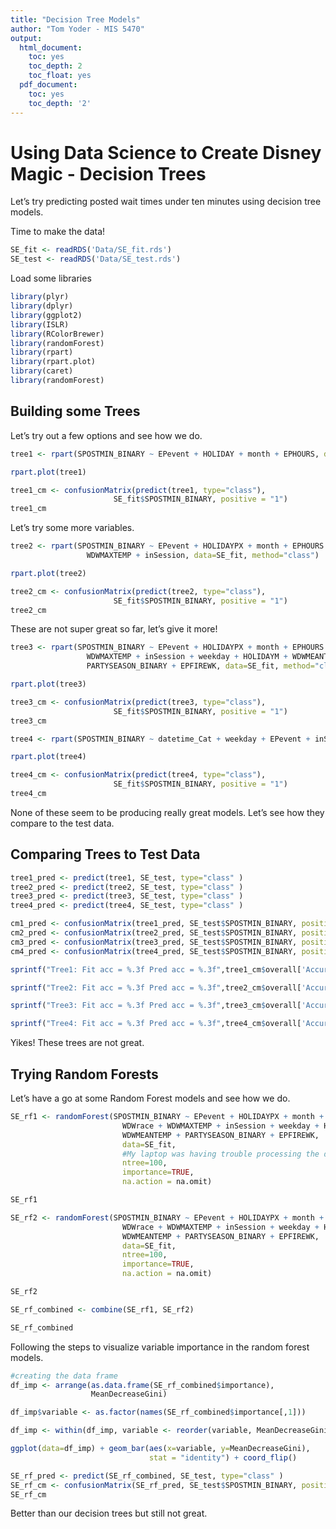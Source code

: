 ```yaml
---
title: "Decision Tree Models"
author: "Tom Yoder - MIS 5470"
output:
  html_document:
    toc: yes
    toc_depth: 2
    toc_float: yes
  pdf_document:
    toc: yes
    toc_depth: '2'
---
```



Using Data Science to Create Disney Magic - Decision Trees   
============================================================

Let's try predicting posted wait times under ten minutes using decision tree models.

Time to make the data!

```r

SE_fit <- readRDS('Data/SE_fit.rds')
SE_test <- readRDS('Data/SE_test.rds')

```

Load some libraries 

```r
library(plyr)
library(dplyr)
library(ggplot2)
library(ISLR)
library(RColorBrewer)
library(randomForest)
library(rpart)
library(rpart.plot)
library(caret)
library(randomForest)
```


Building some Trees
-------------------

Let's try out a few options and see how we do.

```r
tree1 <- rpart(SPOSTMIN_BINARY ~ EPevent + HOLIDAY + month + EPHOURS, data=SE_fit, method="class")

rpart.plot(tree1)
```

```r
tree1_cm <- confusionMatrix(predict(tree1, type="class"), 
                       SE_fit$SPOSTMIN_BINARY, positive = "1")
tree1_cm
```

Let's try some more variables. 

```r
tree2 <- rpart(SPOSTMIN_BINARY ~ EPevent + HOLIDAYPX + month + EPHOURS + WDWrace + 
                 WDWMAXTEMP + inSession, data=SE_fit, method="class")

rpart.plot(tree2)

```

```r
tree2_cm <- confusionMatrix(predict(tree2, type="class"), 
                       SE_fit$SPOSTMIN_BINARY, positive = "1")
tree2_cm
```

These are not super great so far, let's give it more!

```r
tree3 <- rpart(SPOSTMIN_BINARY ~ EPevent + HOLIDAYPX + month + EPHOURS + WDWrace + 
                 WDWMAXTEMP + inSession + weekday + HOLIDAYM + WDWMEANTEMP + EPEMHMORN + EPEMHEVE +
                 PARTYSEASON_BINARY + EPFIREWK, data=SE_fit, method="class")

rpart.plot(tree3)
```

```r
tree3_cm <- confusionMatrix(predict(tree3, type="class"), 
                       SE_fit$SPOSTMIN_BINARY, positive = "1")
tree3_cm
```

```r
tree4 <- rpart(SPOSTMIN_BINARY ~ datetime_Cat + weekday + EPevent + inSession, data=SE_fit, method="class")

rpart.plot(tree4)
```

```r
tree4_cm <- confusionMatrix(predict(tree4, type="class"), 
                       SE_fit$SPOSTMIN_BINARY, positive = "1")
tree4_cm
```

None of these seem to be producing really great models. Let's see how they compare to the test data.

Comparing Trees to Test Data
----------------------------

```r
tree1_pred <- predict(tree1, SE_test, type="class" )
tree2_pred <- predict(tree2, SE_test, type="class" )
tree3_pred <- predict(tree3, SE_test, type="class" )
tree4_pred <- predict(tree4, SE_test, type="class" )

cm1_pred <- confusionMatrix(tree1_pred, SE_test$SPOSTMIN_BINARY, positive = "1")
cm2_pred <- confusionMatrix(tree2_pred, SE_test$SPOSTMIN_BINARY, positive = "1")
cm3_pred <- confusionMatrix(tree3_pred, SE_test$SPOSTMIN_BINARY, positive = "1")
cm4_pred <- confusionMatrix(tree4_pred, SE_test$SPOSTMIN_BINARY, positive = "1")

sprintf("Tree1: Fit acc = %.3f Pred acc = %.3f",tree1_cm$overall['Accuracy'], cm1_pred$overall['Accuracy'])

sprintf("Tree2: Fit acc = %.3f Pred acc = %.3f",tree2_cm$overall['Accuracy'], cm2_pred$overall['Accuracy'])

sprintf("Tree3: Fit acc = %.3f Pred acc = %.3f",tree3_cm$overall['Accuracy'], cm3_pred$overall['Accuracy'])

sprintf("Tree4: Fit acc = %.3f Pred acc = %.3f",tree4_cm$overall['Accuracy'], cm4_pred$overall['Accuracy'])

```

Yikes! These trees are not great.


Trying Random Forests
---------------------

Let's have a go at some Random Forest models and see how we do.

```r
SE_rf1 <- randomForest(SPOSTMIN_BINARY ~ EPevent + HOLIDAYPX + month + EPHOURS + 
                         WDWrace + WDWMAXTEMP + inSession + weekday + HOLIDAYM + 
                         WDWMEANTEMP + PARTYSEASON_BINARY + EPFIREWK, 
                         data=SE_fit,
                         #My laptop was having trouble processing the default 500 trees, trying two smaller RFs and combining
                         ntree=100,
                         importance=TRUE,
                         na.action = na.omit)

SE_rf1
```

```r
SE_rf2 <- randomForest(SPOSTMIN_BINARY ~ EPevent + HOLIDAYPX + month + EPHOURS + 
                         WDWrace + WDWMAXTEMP + inSession + weekday + HOLIDAYM + 
                         WDWMEANTEMP + PARTYSEASON_BINARY + EPFIREWK, 
                         data=SE_fit,
                         ntree=100,
                         importance=TRUE,
                         na.action = na.omit)

SE_rf2
```

```r
SE_rf_combined <- combine(SE_rf1, SE_rf2)

SE_rf_combined
```

Following the steps to visualize variable importance in the random forest models.
```r

#creating the data frame
df_imp <- arrange(as.data.frame(SE_rf_combined$importance),
                  MeanDecreaseGini)

df_imp$variable <- as.factor(names(SE_rf_combined$importance[,1]))

df_imp <- within(df_imp, variable <- reorder(variable, MeanDecreaseGini))

ggplot(data=df_imp) + geom_bar(aes(x=variable, y=MeanDecreaseGini), 
                               stat = "identity") + coord_flip()
```

```r
SE_rf_pred <- predict(SE_rf_combined, SE_test, type="class" )
SE_rf_cm <- confusionMatrix(SE_rf_pred, SE_test$SPOSTMIN_BINARY, positive = "1")
SE_rf_cm
```

Better than our decision trees but still not great. 